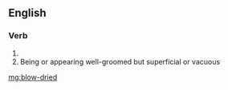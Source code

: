 ==English==

===Verb===
{{head|en}}

# {{en-past of|blow-dry}}
# Being or appearing well-groomed but superficial or vacuous

[[mg:blow-dried]]
